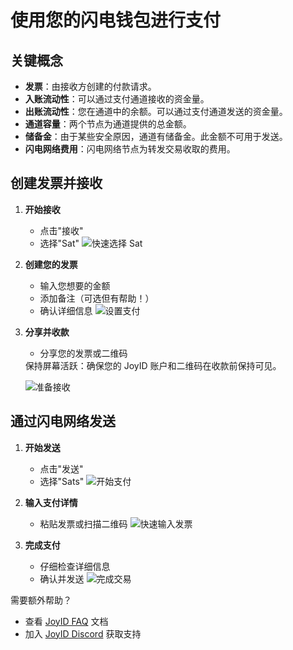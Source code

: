 
# 使用您的闪电钱包进行支付

## 关键概念

- **发票**：由接收方创建的付款请求。
- **入账流动性**：可以通过支付通道接收的资金量。
- **出账流动性**：您在通道中的余额。可以通过支付通道发送的资金量。
- **通道容量**：两个节点为通道提供的总金额。
- **储备金**：由于某些安全原因，通道有储备金。此金额不可用于发送。
- **闪电网络费用**：闪电网络节点为转发交易收取的费用。

## 创建发票并接收

1. **开始接收**
   - 点击"接收"
   - 选择"Sat"
   ![快速选择 Sat](/image/receive-1.gif)

2. **创建您的发票**
   - 输入您想要的金额
   - 添加备注（可选但有帮助！）
   - 确认详细信息
   ![设置支付](/image/receive-2.gif)

3. **分享并收款**
   - 分享您的发票或二维码
   
   <Callout emoji="💡">
   保持屏幕活跃：确保您的 JoyID 账户和二维码在收款前保持可见。
   </Callout>
   
   ![准备接收](/image/receive-3.gif)

## 通过闪电网络发送

1. **开始发送**
   - 点击"发送"
   - 选择"Sats"
   ![开始支付](/image/send-1.gif)

2. **输入支付详情**
   - 粘贴发票或扫描二维码
   ![快速输入发票](/image/send-2.gif)

3. **完成支付**
   - 仔细检查详细信息
   - 确认并发送
   ![完成交易](/image/send-3.gif)

需要额外帮助？
- 查看 [JoyID FAQ](https://www.notion.so/ca5b5cd04d7e4fd3899ce6c65b334fcc?pvs=21) 文档
- 加入 [JoyID Discord](https://discord.com/invite/77MyakRKVB) 获取支持 